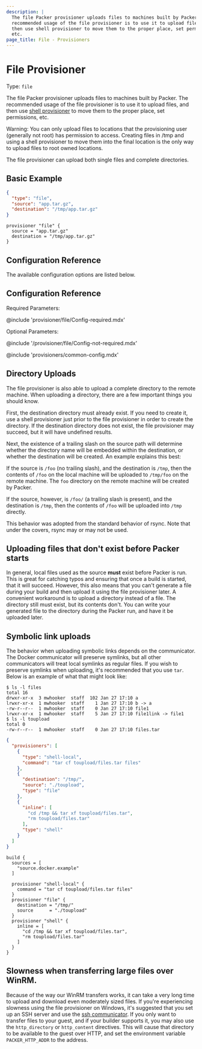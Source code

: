 ```yaml
---
description: |
  The file Packer provisioner uploads files to machines built by Packer. The
  recommended usage of the file provisioner is to use it to upload files, and
  then use shell provisioner to move them to the proper place, set permissions,
  etc.
page_title: File - Provisioners
---
```


<BadgesHeader>
  <PluginBadge type="official" />
</BadgesHeader>

# File Provisioner

Type: `file`

The file Packer provisioner uploads files to machines built by Packer. The
recommended usage of the file provisioner is to use it to upload files, and
then use [shell provisioner](/packer/docs/provisioners/shell) to move them to the
proper place, set permissions, etc.

Warning: You can only upload files to locations that the provisioning user
(generally not root) has permission to access. Creating files in /tmp and
using a shell provisioner to move them into the final location is the only
way to upload files to root owned locations.

The file provisioner can upload both single files and complete directories.

## Basic Example

<Tabs>
<Tab heading="JSON">

```json
{
  "type": "file",
  "source": "app.tar.gz",
  "destination": "/tmp/app.tar.gz"
}
```

</Tab>
<Tab heading="HCL2">

```hcl
provisioner "file" {
  source = "app.tar.gz"
  destination = "/tmp/app.tar.gz"
}
```

</Tab>
</Tabs>

## Configuration Reference

The available configuration options are listed below.

## Configuration Reference

Required Parameters:

@include 'provisioner/file/Config-required.mdx'

Optional Parameters:

@include '/provisioner/file/Config-not-required.mdx'

@include 'provisioners/common-config.mdx'

## Directory Uploads

The file provisioner is also able to upload a complete directory to the remote
machine. When uploading a directory, there are a few important things you
should know.

First, the destination directory must already exist. If you need to create it,
use a shell provisioner just prior to the file provisioner in order to create
the directory. If the destination directory does not exist, the file
provisioner may succeed, but it will have undefined results.

Next, the existence of a trailing slash on the source path will determine
whether the directory name will be embedded within the destination, or whether
the destination will be created. An example explains this best:

If the source is `/foo` (no trailing slash), and the destination is `/tmp`,
then the contents of `/foo` on the local machine will be uploaded to `/tmp/foo`
on the remote machine. The `foo` directory on the remote machine will be
created by Packer.

If the source, however, is `/foo/` (a trailing slash is present), and the
destination is `/tmp`, then the contents of `/foo` will be uploaded into `/tmp`
directly.

This behavior was adopted from the standard behavior of rsync. Note that under
the covers, rsync may or may not be used.

## Uploading files that don't exist before Packer starts

In general, local files used as the source **must** exist before Packer is run.
This is great for catching typos and ensuring that once a build is started,
that it will succeed. However, this also means that you can't generate a file
during your build and then upload it using the file provisioner later. A
convenient workaround is to upload a directory instead of a file. The directory
still must exist, but its contents don't. You can write your generated file to
the directory during the Packer run, and have it be uploaded later.

## Symbolic link uploads

The behavior when uploading symbolic links depends on the communicator. The
Docker communicator will preserve symlinks, but all other communicators will
treat local symlinks as regular files. If you wish to preserve symlinks when
uploading, it's recommended that you use `tar`. Below is an example of what
that might look like:

```shell-session
$ ls -l files
total 16
drwxr-xr-x  3 mwhooker  staff  102 Jan 27 17:10 a
lrwxr-xr-x  1 mwhooker  staff    1 Jan 27 17:10 b -> a
-rw-r--r--  1 mwhooker  staff    0 Jan 27 17:10 file1
lrwxr-xr-x  1 mwhooker  staff    5 Jan 27 17:10 file1link -> file1
$ ls -l toupload
total 0
-rw-r--r--  1 mwhooker  staff    0 Jan 27 17:10 files.tar
```

<Tabs>
<Tab heading="JSON">

```json
{
  "provisioners": [
    {
      "type": "shell-local",
      "command": "tar cf toupload/files.tar files"
    },
    {
      "destination": "/tmp/",
      "source": "./toupload",
      "type": "file"
    },
    {
      "inline": [
        "cd /tmp && tar xf toupload/files.tar",
        "rm toupload/files.tar"
      ],
      "type": "shell"
    }
  ]
}
```

</Tab>
<Tab heading="HCL2">

```hcl
build {
  sources = [
    "source.docker.example"
  ]

  provisioner "shell-local" {
    command = "tar cf toupload/files.tar files"
  }
  provisioner "file" {
    destination = "/tmp/"
    source      = "./toupload"
  }
  provisioner "shell" {
    inline = [
      "cd /tmp && tar xf toupload/files.tar",
      "rm toupload/files.tar"
    ]
  }
}
```

</Tab>
</Tabs>

## Slowness when transferring large files over WinRM.

Because of the way our WinRM transfers works, it can take a very long time to
upload and download even moderately sized files. If you're experiencing slowness
using the file provisioner on Windows, it's suggested that you set up an SSH
server and use the [ssh communicator](/packer/docs/communicators/ssh). If you only want
to transfer files to your guest, and if your builder supports it, you may also
use the `http_directory` or `http_content` directives. This will cause that
directory to be available to the guest over HTTP, and set the environment
variable `PACKER_HTTP_ADDR` to the address.
